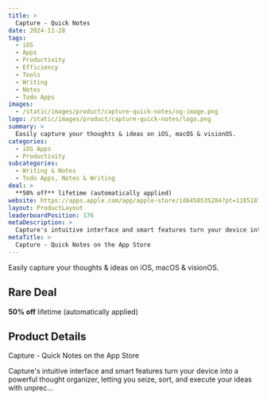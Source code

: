 ```yaml
---
title: >
  Capture - Quick Notes
date: 2024-11-28
tags:
  - iOS
  - Apps
  - Productivity
  - Efficiency
  - Tools
  - Writing
  - Notes
  - Todo Apps
images:
  - /static/images/product/capture-quick-notes/og-image.png
logo: /static/images/product/capture-quick-notes/logo.png
summary: >
  Easily capture your thoughts & ideas on iOS, macOS & visionOS.
categories:
  - iOS Apps
  - Productivity
subcategories:
  - Writing & Notes
  - Todo Apps, Notes & Writing
deal: >
  **50% off** lifetime (automatically applied)
website: https://apps.apple.com/app/apple-store/id6458535284?pt=118518712&ct=github&mt=8
layout: ProductLayout
leaderboardPosition: 176
metaDescription: >
  Capture's intuitive interface and smart features turn your device into a powerful thought organizer, letting you seize, sort, and execute your ideas with unprec…
metaTitle: >
  ‎Capture - Quick Notes on the App Store
---
```

Easily capture your thoughts & ideas on iOS, macOS & visionOS.

## Rare Deal

**50% off** lifetime (automatically applied)

## Product Details

‎Capture - Quick Notes on the App Store

Capture's intuitive interface and smart features turn your device into a powerful thought organizer, letting you seize, sort, and execute your ideas with unprec…
